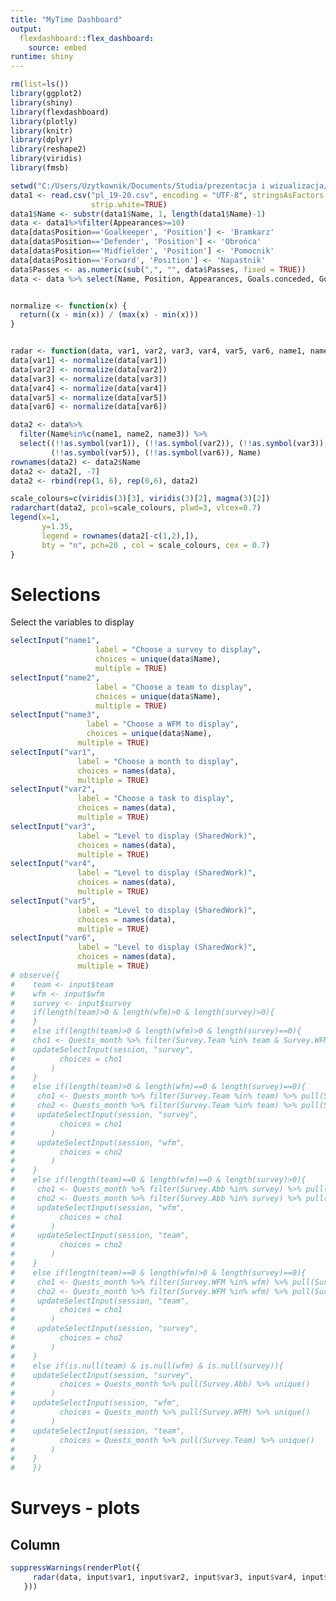 ```yaml
---
title: "MyTime Dashboard"
output: 
  flexdashboard::flex_dashboard:
    source: embed
runtime: shiny
---
```


```r
rm(list=ls())
library(ggplot2)
library(shiny)
library(flexdashboard)
library(plotly)
library(knitr)
library(dplyr)
library(reshape2)
library(viridis)
library(fmsb)
```

```r
setwd("C:/Users/Uzytkownik/Documents/Studia/prezentacja i wizualizacja/projekt/EPL_players")
data1 <- read.csv("pl_19-20.csv", encoding = "UTF-8", stringsAsFactors = FALSE,
                  strip.white=TRUE)
data1$Name <- substr(data1$Name, 1, length(data1$Name)-1)
data <- data1%>%filter(Appearances>=10)
data[data$Position=='Goalkeeper', 'Position'] <- 'Bramkarz'
data[data$Position=='Defender', 'Position'] <- 'Obrońca'
data[data$Position=='Midfielder', 'Position'] <- 'Pomocnik'
data[data$Position=='Forward', 'Position'] <- 'Napastnik'
data$Passes <- as.numeric(sub(",", "", data$Passes, fixed = TRUE))
data <- data %>% select(Name, Position, Appearances, Goals.conceded, Goals, Shots, Clean.sheets, Saves, Errors.leading.to.goal, Passes, Accurate.long.balls, High.Claims, Tackles, Blocked.shots, Duels.won, Duels.lost, Big.chances.created, Assists, Crosses, Interceptions, Clearances, Aerial.battles.won, Aerial.battles.lost, Headed.goals)


normalize <- function(x) {
  return((x - min(x)) / (max(x) - min(x)))
}


radar <- function(data, var1, var2, var3, var4, var5, var6, name1, name2, name3){
data[var1] <- normalize(data[var1])
data[var2] <- normalize(data[var2])
data[var3] <- normalize(data[var3])
data[var4] <- normalize(data[var4])
data[var5] <- normalize(data[var5])
data[var6] <- normalize(data[var6])

data2 <- data%>%
  filter(Name%in%c(name1, name2, name3)) %>%
  select((!!as.symbol(var1)), (!!as.symbol(var2)), (!!as.symbol(var3)), (!!as.symbol(var4)), 
         (!!as.symbol(var5)), (!!as.symbol(var6)), Name)
rownames(data2) <- data2$Name 
data2 <- data2[, -7]
data2 <- rbind(rep(1, 6), rep(0,6), data2)

scale_colours=c(viridis(3)[3], viridis(3)[2], magma(3)[2])
radarchart(data2, pcol=scale_colours, plwd=3, vlcex=0.7)
legend(x=1, 
       y=1.35, 
       legend = rownames(data2[-c(1,2),]), 
       bty = "n", pch=20 , col = scale_colours, cex = 0.7)
}
```


Selections {.sidebar}
===============================

Select the variables to display

```r

selectInput("name1",
                   label = "Choose a survey to display",
                   choices = unique(data$Name),
                   multiple = TRUE)
selectInput("name2",
                   label = "Choose a team to display",
                   choices = unique(data$Name),
                   multiple = TRUE)
selectInput("name3",
                 label = "Choose a WFM to display",
                 choices = unique(data$Name),
               multiple = TRUE)
selectInput("var1",
               label = "Choose a month to display",
               choices = names(data),
               multiple = TRUE)
selectInput("var2",
               label = "Choose a task to display",
               choices = names(data),
               multiple = TRUE)
selectInput("var3",
               label = "Level to display (SharedWork)",
               choices = names(data),
               multiple = TRUE)
selectInput("var4",
               label = "Level to display (SharedWork)",
               choices = names(data),
               multiple = TRUE)
selectInput("var5",
               label = "Level to display (SharedWork)",
               choices = names(data),
               multiple = TRUE)
selectInput("var6",
               label = "Level to display (SharedWork)",
               choices = names(data),
               multiple = TRUE)
# observe({
#    team <- input$team
#    wfm <- input$wfm
#    survey <- input$survey
#    if(length(team)>0 & length(wfm)>0 & length(survey)>0){
#    }
#    else if(length(team)>0 & length(wfm)>0 & length(survey)==0){
#    cho1 <- Quests_month %>% filter(Survey.Team %in% team & Survey.WFM %in% wfm) %>% pull(Survey.Abb)
#    updateSelectInput(session, "survey",
#          choices = cho1
#        )
#    }
#    else if(length(team)>0 & length(wfm)==0 & length(survey)==0){
#     cho1 <- Quests_month %>% filter(Survey.Team %in% team) %>% pull(Survey.Abb)
#     cho2 <- Quests_month %>% filter(Survey.Team %in% team) %>% pull(Survey.WFM)
#     updateSelectInput(session, "survey",
#          choices = cho1
#        )
#     updateSelectInput(session, "wfm",
#          choices = cho2
#        )
#    }
#    else if(length(team)==0 & length(wfm)==0 & length(survey)>0){
#     cho1 <- Quests_month %>% filter(Survey.Abb %in% survey) %>% pull(Survey.WFM)
#     cho2 <- Quests_month %>% filter(Survey.Abb %in% survey) %>% pull(Survey.Team)
#     updateSelectInput(session, "wfm",
#          choices = cho1
#        )
#     updateSelectInput(session, "team",
#          choices = cho2
#        )
#    }
#    else if(length(team)==0 & length(wfm)>0 & length(survey)==0){
#     cho1 <- Quests_month %>% filter(Survey.WFM %in% wfm) %>% pull(Survey.Team)
#     cho2 <- Quests_month %>% filter(Survey.WFM %in% wfm) %>% pull(Survey.Abb)
#     updateSelectInput(session, "team",
#          choices = cho1
#        )
#     updateSelectInput(session, "survey",
#          choices = cho2
#        )
#    }
#    else if(is.null(team) & is.null(wfm) & is.null(survey)){
#    updateSelectInput(session, "survey",
#          choices = Quests_month %>% pull(Survey.Abb) %>% unique()
#        )
#    updateSelectInput(session, "wfm",
#          choices = Quests_month %>% pull(Survey.WFM) %>% unique()
#        )
#    updateSelectInput(session, "team",
#          choices = Quests_month %>% pull(Survey.Team) %>% unique()
#        )
#    }
#    })

```

Surveys - plots
===================================== 

Column 
-------------------------------------

```r
suppressWarnings(renderPlot({
     radar(data, input$var1, input$var2, input$var3, input$var4, input$var5, input$var6, input$name1, input$name2, input$name3)
   }))
```

<!-- ### Top 30 surveys -->

<!-- ```{r} -->
<!-- suppressWarnings(renderPlotly({ -->
<!--      plot_survey(input$survey, input$team, input$wfm, input$month, input$tasks) -->
<!--    })) -->

<!-- ``` -->

<!-- ### YoY -->


<!-- ```{r} -->
<!-- suppressWarnings(renderPlotly({ -->
<!--      plot_yoy(input$survey, input$team, input$wfm, input$month, input$tasks) -->
<!--    })) -->
<!-- ``` -->

<!-- Column {data-width=300} -->
<!-- ------------------------------------- -->

<!-- ### Monthly -->

<!-- ```{r} -->
<!-- suppressWarnings(renderPlotly({ -->
<!--      plot_month(input$survey, input$team, input$wfm, input$month, input$tasks) -->
<!--    })) -->
<!-- ``` -->


<!-- ### Processing -->
<!-- ```{r} -->
<!-- suppressWarnings(renderPlotly({ -->
<!--      plot_tasks(input$survey, input$team, input$wfm, input$month, input$tasks) -->
<!--    })) -->
<!-- ``` -->

<!-- Surveys - tables -->
<!-- ===================================== -->

<!-- Column -->
<!-- ------------------------------------- -->

<!-- ### Hours by Survey -->

<!-- ```{r} -->
<!-- renderTable(table_quest(input$survey, input$team, input$wfm, input$month, input$tasks)) -->
<!-- ``` -->

<!-- Column -->
<!-- ------------------------------------- -->

<!-- ### Hours by Month -->

<!-- ```{r} -->
<!-- renderTable(table_month(input$survey, input$team, input$wfm, input$month, input$tasks)) -->
<!-- ``` -->

<!-- ### Hours by Task -->

<!-- ```{r} -->
<!-- renderTable(table_task(input$survey, input$team, input$wfm, input$month, input$tasks)) -->
<!-- ``` -->


<!-- Shared Work - Teams -->
<!-- ===================================== -->

<!-- Column -->
<!-- ------------------------------------- -->

<!-- ### Shared Work Team -->

<!-- ```{r} -->
<!-- suppressWarnings(renderPlot({ -->
<!--      plot_sharedwork_team(input$survey, input$team, input$wfm, input$month, input$tasks, input$level) -->
<!--    })) -->
<!-- ``` -->

<!-- ### Shared Work Energy/SIRS/Healthcare -->

<!-- ```{r} -->
<!-- suppressWarnings(renderPlot({ -->
<!--      plot_sharedwork_energy(input$survey, input$team, input$wfm, input$month, input$tasks, input$level) -->
<!--    })) -->
<!-- ``` -->

<!-- Column -->
<!-- ------------------------------------- -->

<!-- ### Shared Work General Industry -->

<!-- ```{r} -->
<!-- suppressWarnings(renderPlot({ -->
<!--      plot_sharedwork_gi(input$survey, input$team, input$wfm, input$month, input$tasks, input$level) -->
<!--    })) -->
<!-- ``` -->


<!-- ### Shared Work Professionals -->

<!-- ```{r} -->
<!-- suppressWarnings(renderPlot({ -->
<!--      plot_sharedwork_prof(input$survey, input$team, input$wfm, input$month, input$tasks, input$level) -->
<!--    })) -->
<!-- ``` -->


<!-- Shared Work - Full -->
<!-- ===================================== -->


<!-- ```{r} -->
<!-- suppressWarnings(renderPlot({ -->
<!--      plot_sharedwork_full(input$survey, input$team, input$wfm, input$month, input$tasks, input$level) -->
<!--    })) -->
<!-- ``` -->

<!-- Stats per Team {data-orientation=rows} -->
<!-- ===================================== -->

<!-- Row {data-height=350} -->
<!-- ------------------------------------- -->

<!-- ### Table stats per Team -->

<!-- ```{r} -->
<!-- renderTable(table_stats(input$survey, input$team, input$wfm, input$month, input$tasks)) -->
<!-- ``` -->

<!-- Row {data-height=650} -->
<!-- ------------------------------------- -->

<!-- ### Plot stats overall -->

<!-- ```{r} -->
<!-- suppressWarnings(renderPlotly({ -->
<!--      plot_team_stats(input$survey, input$team, input$wfm, input$month, input$tasks) -->
<!--    })) -->
<!-- ``` -->
